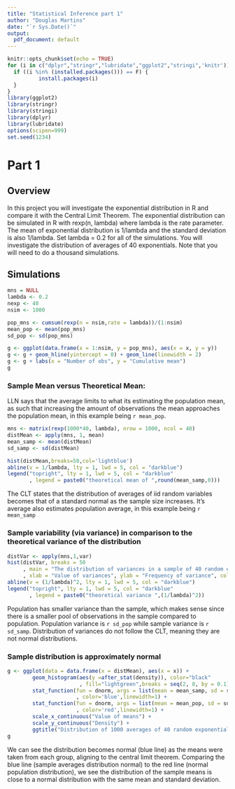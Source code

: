 ```yaml
---
title: "Statistical Inference part 1"
author: "Douglas Martins"
date: "`r Sys.Date()`"
output: 
  pdf_document: default
---
```


```r
knitr::opts_chunk$set(echo = TRUE)
for (i in c("dplyr","stringr","lubridate","ggplot2","stringi",'knitr')) {
  if ((i %in% (installed.packages())) == F) {
          install.packages(i)
  }
}
library(ggplot2)
library(stringr)
library(stringi)
library(dplyr)
library(lubridate)
options(scipen=999)
set.seed(1234)
```

# Part 1

## Overview

In this project you will investigate the exponential distribution in R and compare it with the Central Limit Theorem. The exponential distribution can be simulated in R with rexp(n, lambda) where lambda is the rate parameter. The mean of exponential distribution is 1/lambda and the standard deviation is also 1/lambda. Set lambda = 0.2 for all of the simulations. You will investigate the distribution of averages of 40 exponentials. Note that you will need to do a thousand simulations.

## Simulations

```r
mns = NULL
lambda <- 0.2
nexp <- 40
nsim <- 1000
```
```r
pop_mns <- cumsum(rexp(n = nsim,rate = lambda))/(1:nsim)
mean_pop <- mean(pop_mns)
sd_pop <- sd(pop_mns)

g <- ggplot(data.frame(x = 1:nsim, y = pop_mns), aes(x = x, y = y))
g <- g + geom_hline(yintercept = 0) + geom_line(linewidth = 2)
g <- g + labs(x = "Number of obs", y = "Cumulative mean")
g
```

### Sample Mean versus Theoretical Mean: 

LLN says that the average limits to what its estimating the population mean, as such that increasing the amount of observations the mean approaches the population mean, in this example being `r mean_pop`.

```r
mns <- matrix(rexp(1000*40, lambda), nrow = 1000, ncol = 40)
distMean <- apply(mns, 1, mean)
mean_samp <- mean(distMean)
sd_samp <- sd(distMean)

hist(distMean,breaks=50,col='lightblue')
abline(v = 1/lambda, lty = 1, lwd = 5, col = "darkblue")
legend("topright", lty = 1, lwd = 5, col = "darkblue"
       , legend = paste0("theoretical mean of ",round(mean_samp,0)))

```

The CLT states that the distribution of averages of iid random variables becomes that of a standard normal as the sample size increases. It's average also estimates population average, in this example being `r mean_samp`

### Sample variability (via variance) in comparison to the theoretical variance of the distribution

```r
distVar <- apply(mns,1,var)
hist(distVar, breaks = 50
     , main = "The distribution of variances in a sample of 40 random exponentials"
     , xlab = "Value of variances", ylab = "Frequency of variance", col = "lightblue")
abline(v = (1/lambda)^2, lty = 1, lwd = 5, col = "darkblue")
legend("topright", lty = 1, lwd = 5, col = "darkblue"
       , legend = paste0("theoretical variance ",(1/lambda)^2))

```

Population has smaller variance than the sample, which makes sense since there is a smaller pool of observations in the sample compared to population. Population variance is `r sd_pop` while sample variance is `r sd_samp`. Distribution of variances do not follow the CLT, meaning they are not normal distributions.

### Sample distribution is approximately normal

```r
g <- ggplot(data = data.frame(x = distMean), aes(x = x)) +
        geom_histogram(aes(y =after_stat(density)), color="black"
                       , fill="lightgreen",breaks = seq(2, 8, by = 0.1), linewidth = .75) +
        stat_function(fun = dnorm, args = list(mean = mean_samp, sd = sd_samp)
                      , color='blue',linewidth=1) +
        stat_function(fun = dnorm, args = list(mean = mean_pop, sd = sd_pop)
                      , color='red',linewidth=1) +
        scale_x_continuous("Value of means") +   
        scale_y_continuous("Density") +  
        ggtitle("Distribution of 1000 averages of 40 random exponentials")
g

```

We can see the distribution becomes normal (blue line) as the means were taken from each group, aligning to the central limit theorem. Comparing the blue line (sample averages distribution normal) to the red line (normal population distribution), we see the distribution of the sample means is close to a normal distribution with the same mean and standard deviation.